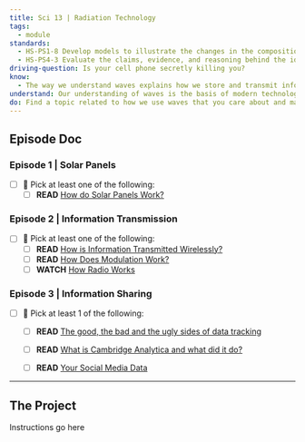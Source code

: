 ```yaml
---
title: Sci 13 | Radiation Technology
tags:
  - module
standards:
  - HS-PS1-8 Develop models to illustrate the changes in the composition of the nucleus of the atom and the energy released during the processes of fission, fusion, and radioactive decay.
  - HS-PS4-3 Evaluate the claims, evidence, and reasoning behind the idea that electromagnetic radiation can be described either by a wave model or a particle model, and that for some situations one model is more useful than the other.
driving-question: Is your cell phone secretly killing you?
know:
  - The way we understand waves explains how we store and transmit information and why our information is at risk.
understand: Our understanding of waves is the basis of modern technology
do: Find a topic related to how we use waves that you care about and make something cool.
---
```


## Episode Doc
### Episode 1 | Solar Panels
- [ ] 🤔 Pick at least one of the following:
	- [ ] **READ** [How do Solar Panels Work?](https://www.livescience.com/41995-how-do-solar-panels-work.html)
### Episode 2 | Information Transmission
- [ ] 🤔 Pick at least one of the following:
	- [ ] **READ** [How is Information Transmitted Wirelessly?](https://www.cwnp.com/transmitinfoblog/#:~:text=QAM%20efficiently%20transmits%20an%20analog,speed%2C%20thus%20augmenting%20the%20bandwidth.)
	- [ ] **READ** [How Does Modulation Work?](https://www.taitradioacademy.com/topic/how-does-modulation-work-1-1/)
	- [ ] **WATCH** [How Radio Works](https://cdn.jwplayer.com/players/4w3iWj3A-Qc3NyWj4.html)
### Episode 3 | Information Sharing
- [ ] 🤔 Pick at least 1 of the following:
	- [ ] **READ** [The good, the bad and the ugly sides of data tracking](https://internethealthreport.org/2018/the-good-the-bad-and-the-ugly-sides-of-data-tracking/)
	- [ ] **READ** [What is Cambridge Analytica and what did it do?](https://www.reuters.com/article/us-facebook-cambridge-analytica-factbox-idUSKBN1GW07F)
	- [ ] **READ** [Your Social Media Data](https://www.juicer.io/blog/your-social-media-data-what-s-collected-and-how-is-it-used#:~:text=Here%20are%20some%20examples%20of%20personal%20social%20media%20data%3A,Email%20address)


---
## The Project
Instructions go here
